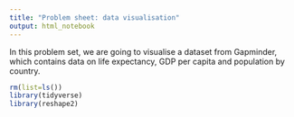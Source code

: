 ```yaml
---
title: "Problem sheet: data visualisation"
output: html_notebook
---
```


In this problem set, we are going to visualise a dataset from Gapminder, which contains data on life expectancy, GDP per capita and population by country.

```r
rm(list=ls())
library(tidyverse)
library(reshape2)
```

